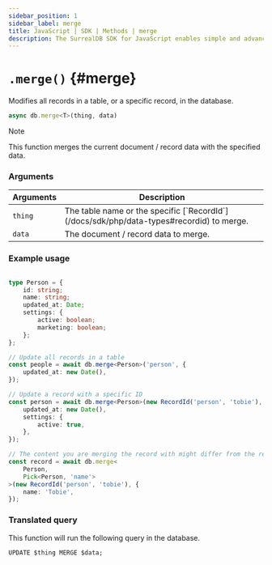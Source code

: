```yaml
---
sidebar_position: 1
sidebar_label: merge
title: JavaScript | SDK | Methods | merge
description: The SurrealDB SDK for JavaScript enables simple and advanced querying of a remote or embedded database.
---
```



# `.merge()` {#merge}

Modifies all records in a table, or a specific record, in the database.

```javascript title="Method Syntax"
async db.merge<T>(thing, data)
```

> [!NOTE]
> This function merges the current document / record data with the specified data.

### Arguments
<table>
    <thead>
        <tr>
            <th colspan="2" scope="col">Arguments</th>
            <th colspan="2" scope="col">Description</th>
        </tr>
    </thead>
    <tbody>
        <tr>
            <td colspan="2" scope="row" data-label="Arguments">
                <code>thing</code>
                <Label label="required" />
            </td>
            <td colspan="2" scope="row" data-label="Description">
                The table name or the specific [`RecordId`](/docs/sdk/php/data-types#recordid) to merge.
            </td>
        </tr>
        <tr>
            <td colspan="2" scope="row" data-label="Arguments">
                <code>data</code>
               <Label label="optional" />
            </td>
            <td colspan="2" scope="row" data-label="Description">
                The document / record data to merge.
            </td>
        </tr>
    </tbody>
</table>

### Example usage
```ts

type Person = {
	id: string;
	name: string;
	updated_at: Date;
	settings: {
		active: boolean;
		marketing: boolean;
	};
};

// Update all records in a table
const people = await db.merge<Person>('person', {
	updated_at: new Date(),
});

// Update a record with a specific ID
const person = await db.merge<Person>(new RecordId('person', 'tobie'), {
	updated_at: new Date(),
	settings: {
		active: true,
	},
});

// The content you are merging the record with might differ from the return type
const record = await db.merge<
	Person,
	Pick<Person, 'name'>
>(new RecordId('person', 'tobie'), {
	name: 'Tobie',
});
```

### Translated query
This function will run the following query in the database.

```surql
UPDATE $thing MERGE $data;
```